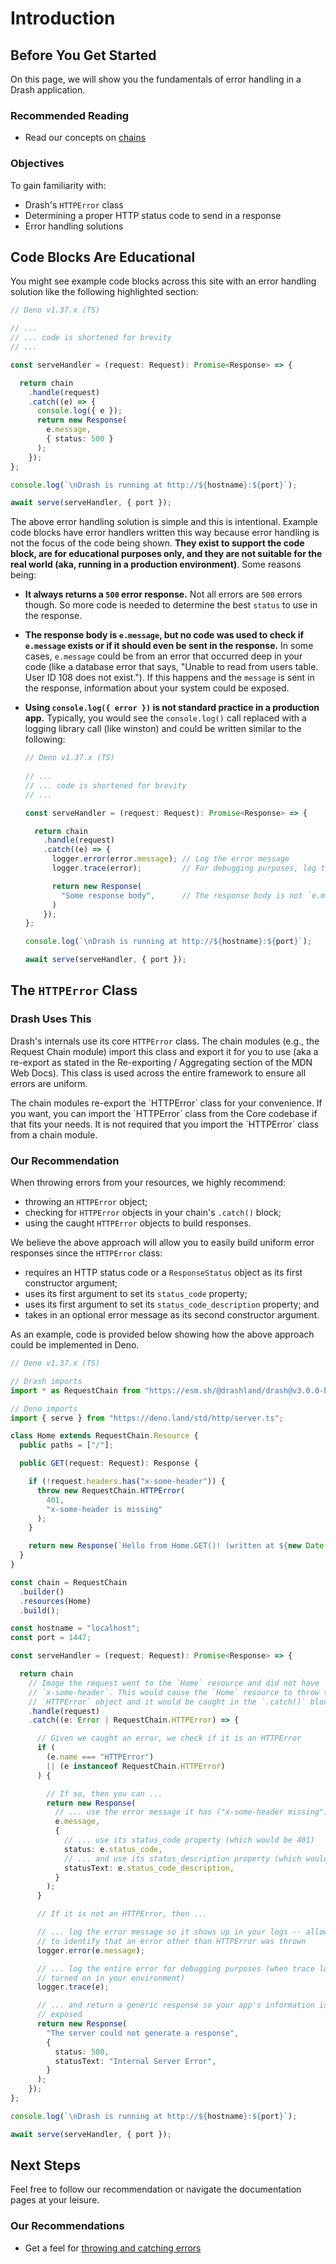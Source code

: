 
# Introduction

## Before You Get Started

On this page, we will show you the fundamentals of error handling in a Drash application.

### Recommended Reading

- Read our concepts on [chains](../concepts/chains)

### Objectives

To gain familiarity with:

- Drash's `HTTPError` class
- Determining a proper HTTP status code to send in a response
- Error handling solutions

## Code Blocks Are Educational

You might see example code blocks across this site with an error handling solution like the following highlighted section:

```typescript showLineNumbers {11-17}
// Deno v1.37.x (TS)

// ...
// ... code is shortened for brevity
// ...

const serveHandler = (request: Request): Promise<Response> => {

  return chain
    .handle(request)
    .catch((e) => {
      console.log({ e });
      return new Response(
        e.message,
        { status: 500 }
      );
    });
};

console.log(`\nDrash is running at http://${hostname}:${port}`);

await serve(serveHandler, { port });
```

The above error handling solution is simple and this is intentional. Example code blocks have error handlers written this way because error handling is not the focus of the code being shown. __They exist to support the code block, are for educational purposes only, and they are not suitable for the real world (aka, running in a production environment)__. Some reasons being:

- __It always returns a `500` error response.__ Not all errors are `500` errors though. So more code is needed to determine the best `status` to use in the response.
- __The response body is `e.message`, but no code was used to check if `e.message` exists or if it should even be sent in the response.__ In some cases, `e.message` could be from an error that occurred deep in your code (like a database error that says, "Unable to read from users table. User ID 108 does not exist."). If this happens and the `message` is sent in the response, information about your system could be exposed.
- __Using `console.log({ error })` is not standard practice in a production app.__ Typically, you would see the `console.log()` call replaced with a logging library call (like winston) and could be written similar to the following:

  ```typescript showLineNumbers {11-18}
  // Deno v1.37.x (TS)
 
  // ...
  // ... code is shortened for brevity
  // ...
  
  const serveHandler = (request: Request): Promise<Response> => {
  
    return chain
      .handle(request)
      .catch((e) => {
        logger.error(error.message); // Log the error message
        logger.trace(error);         // For debugging purposes, log the error object

        return new Response(
          "Some response body",      // The response body is not `e.message`
        )
      });
  };
  
  console.log(`\nDrash is running at http://${hostname}:${port}`);
  
  await serve(serveHandler, { port });
  ```

## The `HTTPError` Class

### Drash Uses This

Drash's internals use its core `HTTPError` class. The chain modules (e.g., the Request Chain module) import this class and export it for you to use (aka a re-export as stated in the <LinkExternal href="https://developer.mozilla.org/en-US/docs/web/javascript/reference/statements/export#re-exporting_aggregating">Re-exporting / Aggregating section of the MDN Web Docs</LinkExternal>). This class is used across the entire framework to ensure all errors are uniform.

<Callout type="info" emoji={null}>
The chain modules re-export the `HTTPError` class for your convenience. If you want, you can import the `HTTPError` class from the Core codebase if that fits your needs. It is not required that you import the `HTTPError` class from a chain module.
</Callout>

### Our Recommendation

When throwing errors from your resources, we highly recommend:

- throwing an `HTTPError` object;
- checking for `HTTPError` objects in your chain's `.catch()` block;
- using the caught `HTTPError` objects to build responses.

We believe the above approach will allow you to easily build uniform error responses since the `HTTPError` class:

- requires an HTTP status code or a `ResponseStatus` object as its first constructor argument;
- uses its first argument to set its `status_code` property;
- uses its first argument to set its `status_code_description` property; and
- takes in an optional error message as its second constructor argument.

As an example, code is provided below showing how the above approach could be implemented in Deno.

```typescript showLineNumbers
// Deno v1.37.x (TS)

// Drash imports
import * as RequestChain from "https://esm.sh/@drashland/drash@v3.0.0-beta.01/esm/modules/RequestChain/native.ts";

// Deno imports
import { serve } from "https://deno.land/std/http/server.ts";

class Home extends RequestChain.Resource {
  public paths = ["/"];

  public GET(request: Request): Response {

    if (!request.headers.has("x-some-header")) {
      throw new RequestChain.HTTPError(
        401,
        "x-some-header is missing"
      );
    }

    return new Response(`Hello from Home.GET()! (written at ${new Date()})`);
  }
}

const chain = RequestChain
  .builder()
  .resources(Home)
  .build();

const hostname = "localhost";
const port = 1447;

const serveHandler = (request: Request): Promise<Response> => {

  return chain
    // Image the request went to the `Home` resource and did not have
    // `x-some-header`. This would cause the `Home` resource to throw the
    // `HTTPError` object and it would be caught in the `.catch()` block below.
    .handle(request)
    .catch((e: Error | RequestChain.HTTPError) => {

      // Given we caught an error, we check if it is an HTTPError
      if (
        (e.name === "HTTPError")
        || (e instanceof RequestChain.HTTPError)
      ) {

        // If so, then you can ...
        return new Response(
          // ... use the error message it has ("x-some-header missing")
          e.message,
          {
            // ... use its status_code property (which would be 401)
            status: e.status_code,
            // ... and use its status_description property (which would be "Unauthorized")
            statusText: e.status_code_description,
          }
        );
      }

      // If it is not an HTTPError, then ...

      // ... log the error message so it shows up in your logs -- allowing you
      // to identify that an error other than HTTPError was thrown
      logger.error(e.message);

      // ... log the entire error for debugging purposes (when trace logging is
      // turned on in your environment)
      logger.trace(e);

      // ... and return a generic response so your app's information is not
      // exposed
      return new Response(
        "The server could not generate a response",
        {
          status: 500,
          statusText: "Internal Server Error",
        }
      );
    });
};

console.log(`\nDrash is running at http://${hostname}:${port}`);

await serve(serveHandler, { port });
```

## Next Steps

Feel free to follow our recommendation or navigate the documentation pages at your leisure.

### Our Recommendations

- Get a feel for [throwing and catching errors](../error-handling/throw-and-catch-errors)
